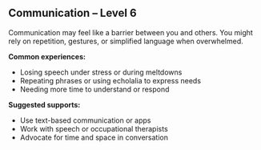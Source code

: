 ## Communication – Level 6

Communication may feel like a barrier between you and others. You might rely on repetition, gestures, or simplified language when overwhelmed.

**Common experiences:**
- Losing speech under stress or during meltdowns
- Repeating phrases or using echolalia to express needs
- Needing more time to understand or respond

**Suggested supports:**
- Use text-based communication or apps
- Work with speech or occupational therapists
- Advocate for time and space in conversation